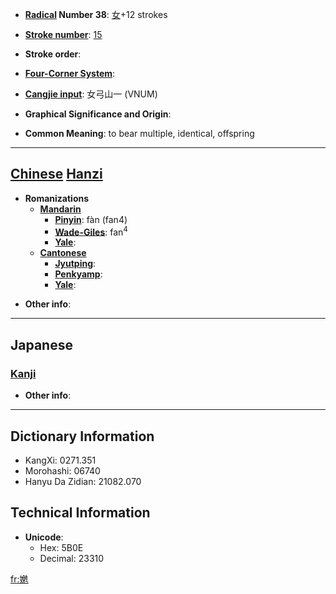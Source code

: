 * '''[[Wiktionary:Chinese radical index| Radical]] Number 38''': [[Wiktionary:Chinese radical index 女|女]]+12 strokes

* '''[[Wiktionary:Chinese total strokes index|Stroke number]]''': [[Wiktionary:Chinese total strokes index 15|15]]

* '''Stroke order''': 

* '''[[Wiktionary:Chinese four corner index|Four-Corner System]]''': 

* '''[[Wiktionary:Chinese Cangjie index|Cangjie input]]''': 女弓山一 (VNUM)

* '''Graphical Significance and Origin''': 

* '''Common Meaning''': to bear multiple, identical, offspring

----

== [[Chinese]] [[Hanzi]] ==

* '''Romanizations'''
** '''[[Mandarin]]'''
*** '''[[Pinyin]]''': fàn (fan4)
*** '''[[Wade-Giles]]''': fan<sup>4</sup>
*** '''[[Yale]]''': 
** '''[[Cantonese]]'''
*** '''[[Jyutping]]''':
*** '''[[Penkyamp]]''': 
*** '''[[Yale]]''': 

* '''Other info''': 

----

==Japanese==
===[[Kanji]]===
{{kanji|on readings=[[はん]] (han)
|kun readings=
}}

* '''Other info''':  

----

== Dictionary Information ==

* KangXi: 0271.351
* Morohashi: 06740
* Hanyu Da Zidian: 21082.070

== Technical Information ==

* '''Unicode''':
** Hex: 5B0E
** Decimal: 23310

[[fr:嬎]]